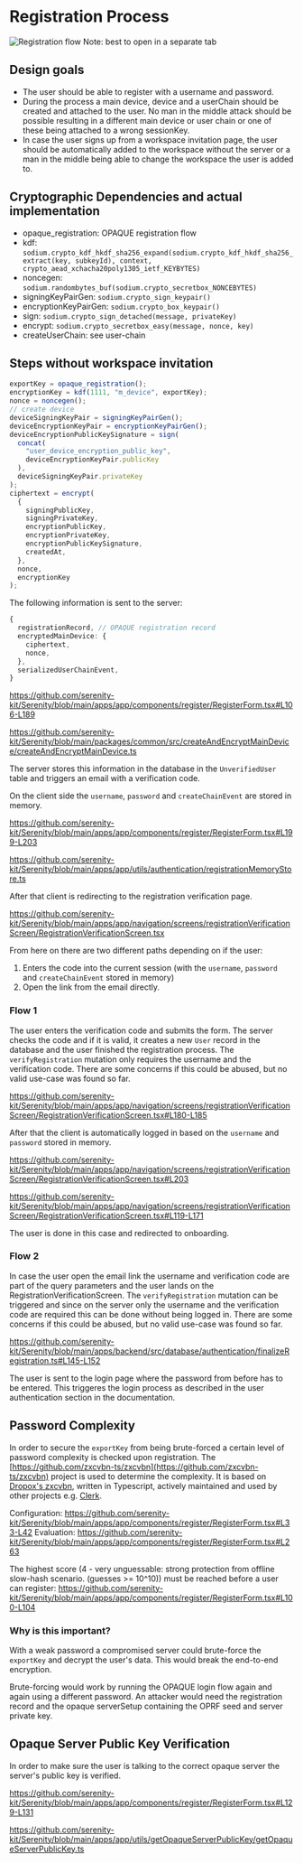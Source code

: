 # Registration Process

![Registration flow](./registration_flow.png)
Note: best to open in a separate tab

## Design goals

- The user should be able to register with a username and password.
- During the process a main device, device and a userChain should be created and attached to the user. No man in the middle attack should be possible resulting in a different main device or user chain or one of these being attached to a wrong sessionKey.
- In case the user signs up from a workspace invitation page, the user should be automatically added to the workspace without the server or a man in the middle being able to change the workspace the user is added to.

## Cryptographic Dependencies and actual implementation

- opaque_registration: OPAQUE registration flow
- kdf: `sodium.crypto_kdf_hkdf_sha256_expand(sodium.crypto_kdf_hkdf_sha256_extract(key, subkeyId), context, crypto_aead_xchacha20poly1305_ietf_KEYBYTES)`
- noncegen: `sodium.randombytes_buf(sodium.crypto_secretbox_NONCEBYTES)`
- signingKeyPairGen: `sodium.crypto_sign_keypair()`
- encryptionKeyPairGen: `sodium.crypto_box_keypair()`
- sign: `sodium.crypto_sign_detached(message, privateKey)`
- encrypt: `sodium.crypto_secretbox_easy(message, nonce, key)`
- createUserChain: see user-chain

## Steps without workspace invitation

```ts
exportKey = opaque_registration();
encryptionKey = kdf(1111, "m_device", exportKey);
nonce = noncegen();
// create device
deviceSigningKeyPair = signingKeyPairGen();
deviceEncryptionKeyPair = encryptionKeyPairGen();
deviceEncryptionPublicKeySignature = sign(
  concat(
    "user_device_encryption_public_key",
    deviceEncryptionKeyPair.publicKey
  ),
  deviceSigningKeyPair.privateKey
);
ciphertext = encrypt(
  {
    signingPublicKey,
    signingPrivateKey,
    encryptionPublicKey,
    encryptionPrivateKey,
    encryptionPublicKeySignature,
    createdAt,
  },
  nonce,
  encryptionKey
);
```

The following information is sent to the server:

```ts
{
  registrationRecord, // OPAQUE registration record
  encryptedMainDevice: {
    ciphertext,
    nonce,
  },
  serializedUserChainEvent,
}
```

https://github.com/serenity-kit/Serenity/blob/main/apps/app/components/register/RegisterForm.tsx#L106-L189

https://github.com/serenity-kit/Serenity/blob/main/packages/common/src/createAndEncryptMainDevice/createAndEncryptMainDevice.ts

The server stores this information in the database in the `UnverifiedUser` table and triggers an email with a verification code.

On the client side the `username`, `password` and `createChainEvent` are stored in memory.

https://github.com/serenity-kit/Serenity/blob/main/apps/app/components/register/RegisterForm.tsx#L199-L203

https://github.com/serenity-kit/Serenity/blob/main/apps/app/utils/authentication/registrationMemoryStore.ts

After that client is redirecting to the registration verification page.

https://github.com/serenity-kit/Serenity/blob/main/apps/app/navigation/screens/registrationVerificationScreen/RegistrationVerificationScreen.tsx

From here on there are two different paths depending on if the user:

1. Enters the code into the current session (with the `username`, `password` and `createChainEvent` stored in memory)
2. Open the link from the email directly.

### Flow 1

The user enters the verification code and submits the form. The server checks the code and if it is valid, it creates a new `User` record in the database and the user finished the registration process. The `verifyRegistration` mutation only requires the username and the verification code. There are some concerns if this could be abused, but no valid use-case was found so far.

https://github.com/serenity-kit/Serenity/blob/main/apps/app/navigation/screens/registrationVerificationScreen/RegistrationVerificationScreen.tsx#L180-L185

After that the client is automatically logged in based on the `username` and `password` stored in memory.

https://github.com/serenity-kit/Serenity/blob/main/apps/app/navigation/screens/registrationVerificationScreen/RegistrationVerificationScreen.tsx#L203

https://github.com/serenity-kit/Serenity/blob/main/apps/app/navigation/screens/registrationVerificationScreen/RegistrationVerificationScreen.tsx#L119-L171

The user is done in this case and redirected to onboarding.

### Flow 2

In case the user open the email link the username and verification code are part of the query parameters and the user lands on the RegistrationVerificationScreen. The `verifyRegistration` mutation can be triggered and since on the server only the username and the verification code are required this can be done without being logged in. There are some concerns if this could be abused, but no valid use-case was found so far.

https://github.com/serenity-kit/Serenity/blob/main/apps/backend/src/database/authentication/finalizeRegistration.ts#L145-L152

The user is sent to the login page where the password from before has to be entered. This triggeres the login process as described in the user authentication section in the documentation.

## Password Complexity

In order to secure the `exportKey` from being brute-forced a certain level of password complexity is checked upon registration. The [https://github.com/zxcvbn-ts/zxcvbn](https://github.com/zxcvbn-ts/zxcvbn) project is used to determine the complexity. It is based on [Dropox's zxcvbn](https://github.com/dropbox/zxcvbn), written in Typescript, actively maintained and used by other projects e.g. [Clerk](https://clerk.com/docs/security/password-protection#password-strength).

Configuration: https://github.com/serenity-kit/Serenity/blob/main/apps/app/components/register/RegisterForm.tsx#L33-L42
Evaluation: https://github.com/serenity-kit/Serenity/blob/main/apps/app/components/register/RegisterForm.tsx#L263

The highest score (4 - very unguessable: strong protection from offline slow-hash scenario. (guesses >= 10^10)) must be reached before a user can register: https://github.com/serenity-kit/Serenity/blob/main/apps/app/components/register/RegisterForm.tsx#L100-L104

### Why is this important?

With a weak password a compromised server could brute-force the `exportKey` and decrypt the user's data. This would break the end-to-end encryption.

Brute-forcing would work by running the OPAQUE login flow again and again using a different password. An attacker would need the registration record and the opaque serverSetup containing the OPRF seed and server private key.

## Opaque Server Public Key Verification

In order to make sure the user is talking to the correct opaque server the server's public key is verified.

https://github.com/serenity-kit/Serenity/blob/main/apps/app/components/register/RegisterForm.tsx#L129-L131

https://github.com/serenity-kit/Serenity/blob/main/apps/app/utils/getOpaqueServerPublicKey/getOpaqueServerPublicKey.ts
